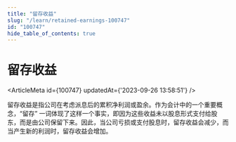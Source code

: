 ```yaml
---
title: "留存收益"
slug: "/learn/retained-earnings-100747"
id: "100747"
hide_table_of_contents: true
---
```



# 留存收益

<ArticleMeta id={100747} updatedAt={'2023-09-26 13:58:51'} />
<div className='border-solid border-b border-t-0 my-4 border-[var(--ifm-color-gray-300)]' />

留存收益是指公司在考虑派息后的累积净利润或盈余。作为会计中的一个重要概念，“留存” 一词体现了这样一个事实，即因为这些收益未以股息形式支付给股东，而是由公司保留下来。因此，当公司亏损或支付股息时，留存收益会减少，而当产生新的利润时，留存收益会增加。
